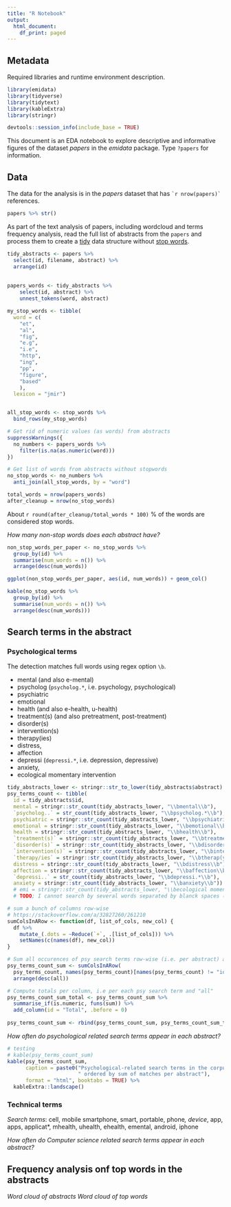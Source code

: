 ```yaml
---
title: "R Notebook"
output:
  html_document:
    df_print: paged
---
```


## Metadata

Required libraries and runtime environment description.

```r
library(emidata)
library(tidyverse)
library(tidytext)
library(kableExtra)
library(stringr)
```


```r
devtools::session_info(include_base = TRUE)
```

This document is an EDA notebook to explore descriptive and informative figures of the dataset *papers* in the *emidata* package. Type `?papers` for information. 

## Data 

The data for the analysis is in the *papers* dataset that has `` `r nrow(papers)` `` references.

```r
papers %>% str()
```

As part of the text analysis of papers, including wordcloud and terms frequency analysis, read the full list of abstracts from the `papers` and process them to create a [tidy](https://www.jstatsoft.org/article/view/v059i10) data structure without [stop words](https://en.wikipedia.org/wiki/Stop_words).

```r
tidy_abstracts <- papers %>%
  select(id, filename, abstract) %>%
  arrange(id)
  
  
papers_words <- tidy_abstracts %>%
    select(id, abstract) %>%
    unnest_tokens(word, abstract)

my_stop_words <- tibble(
  word = c(
    "et",
    "al",
    "fig",
    "e.g",
    "i.e",
    "http",
    "ing",
    "pp",
    "figure",
    "based"
    ),
  lexicon = "jmir")


all_stop_words <- stop_words %>%
  bind_rows(my_stop_words)

# Get rid of numeric values (as words) from abstracts
suppressWarnings({
  no_numbers <- papers_words %>%
    filter(is.na(as.numeric(word)))
})

# Get list of words from abstracts without stopwords 
no_stop_words <- no_numbers %>%
  anti_join(all_stop_words, by = "word") 

```


```r
total_words = nrow(papers_words)
after_cleanup = nrow(no_stop_words)
```

About `r round(after_cleanup/total_words * 100)` % of the words are considered stop words.

_How many non-stop words does each abstract have?_

```r

non_stop_words_per_paper <- no_stop_words %>%
  group_by(id) %>%
  summarise(num_words = n()) %>%
  arrange(desc(num_words))

ggplot(non_stop_words_per_paper, aes(id, num_words)) + geom_col() 

kable(no_stop_words %>%
  group_by(id) %>%
  summarise(num_words = n()) %>%
  arrange(desc(num_words)))
```


## Search terms in the abstract

### Psychological terms

The detection matches full words using regex option `\b`.

- mental (and also e-mental)
- psycholog (`psycholog.*`, i.e. psychology, psychological)
- psychiatric
- emotional
- health (and also e-health, u-health)
- treatment(s) (and also pretreatment, post-treatment)
- disorder(s) 
- intervention(s) 
- therapy(ies)
- distress,
- affection
- depressi (`depressi.*`, i.e. depression, depressive)
- anxiety,
- ecological momentary intervention

```r
tidy_abstracts_lower <- stringr::str_to_lower(tidy_abstracts$abstract)
psy_terms_count <- tibble(
  id = tidy_abstracts$id,
  mental = stringr::str_count(tidy_abstracts_lower, "\\bmental\\b"),
  `psycholog..` = str_count(tidy_abstracts_lower, "\\bpsycholog.*\\b"),
  psychiatric = stringr::str_count(tidy_abstracts_lower, "\\bpsychiatric\\b"),
  emotional = stringr::str_count(tidy_abstracts_lower, "\\bemotional\\b"),
  health = stringr::str_count(tidy_abstracts_lower, "\\bhealth\\b"),
  `treatment(s)` = stringr::str_count(tidy_abstracts_lower, "\\btreatments?\\b|\\bpretreatment?\\b"),
  `disorder(s)` = stringr::str_count(tidy_abstracts_lower, "\\bdisorder?\\b"),
  `intervention(s)` = stringr::str_count(tidy_abstracts_lower, "\\bintervention?\\b"),
  `therapy/ies` = stringr::str_count(tidy_abstracts_lower, "\\btherap(y|ies)\\b"),
  distress = stringr::str_count(tidy_abstracts_lower, "\\bdistress\\b"),
  affection = stringr::str_count(tidy_abstracts_lower, "\\baffection\\b"),
  `depressi..` = str_count(tidy_abstracts_lower, "\\bdepressi.*\\b"),
  anxiety = stringr::str_count(tidy_abstracts_lower, "\\banxiety\\b"))
  # emi = stringr::str_count(tidy_abstracts_lower, "\\becological momentary intervention\\b)"))
  # TODO; I cannot search by several words separated by blanck spaces (EMI case)

# sum a bunch of columns row-wise
# https://stackoverflow.com/a/32827260/261210
sumColsInARow <- function(df, list_of_cols, new_col) {
  df %>% 
    mutate_(.dots = ~Reduce(`+`, .[list_of_cols])) %>% 
    setNames(c(names(df), new_col))
}

# Sum all occurences of psy search terms row-wise (i.e. per abstract) and put result in a new column "all"
psy_terms_count_sum <- sumColsInARow(
  psy_terms_count, names(psy_terms_count)[names(psy_terms_count) != "id"], "all") %>%
  arrange(desc(all))

# Compute totals per column, i.e per each psy search term and "all"
psy_terms_count_sum_total <- psy_terms_count_sum %>% 
  summarise_if(is.numeric, funs(sum)) %>%
  add_column(id = "Total", .before = 0)
  
psy_terms_count_sum <- rbind(psy_terms_count_sum, psy_terms_count_sum_total)
```

_How often do psychological related search terms appear in each abstract?_

```r
# testing
# kable(psy_terms_count_sum)
kable(psy_terms_count_sum,
      caption = paste0("Psychological-related search terms in the corpus,",
                       " ordered by sum of matches per abstract"),
      format = "html", booktabs = TRUE) %>%
  kableExtra::landscape()
```



### Technical terms

*Search terms*: cell, mobile smartphone, smart, portable, phone*, device*, app, apps, applicat*, mhealth, uhealth, ehealth, emental, android, iphone


_How often do Computer science related search terms appear in each abstract?_


## Frequency analysis onf top words in the abstracts

_Word cloud of abstracts_ 
_Word cloud of top words_

